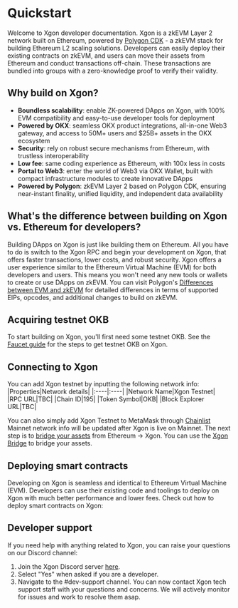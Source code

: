 # Quickstart
Welcome to Xgon developer documentation.
Xgon is a zkEVM Layer 2 network built on Ethereum, powered by [Polygon CDK](https://wiki.polygon.technology/docs/cdk/ "Polygon CDK") - a zkEVM stack for building Ethereum L2 scaling solutions.
Developers can easily deploy their existing contracts on zkEVM, and users can move their assets from Ethereum and conduct transactions off-chain. These transactions are bundled into groups with a zero-knowledge proof to verify their validity.

## Why build on Xgon?
- **Boundless scalability**: enable ZK-powered DApps on Xgon, with 100% EVM compatibility and easy-to-use developer tools for deployment
- **Powered by OKX**: seamless OKX product integrations, all-in-one Web3 gateway, and access to 50M+ users and $25B+ assets in the OKX ecosystem
- **Security**: rely on robust secure mechanisms from Ethereum, with trustless interoperability
- **Low fee**: same coding experience as Ethereum, with 100x less in costs
- **Portal to Web3**: enter the world of Web3 via OKX Wallet, built with compact infrastructure modules to create innovative DApps
- **Powered by Polygon**: zkEVM Layer 2 based on Polygon CDK, ensuring near-instant finality, unified liquidity, and independent data availability

## What's the difference between building on Xgon vs. Ethereum for developers?
Building DApps on Xgon is just like building them on Ethereum. All you have to do is switch to the Xgon RPC and begin your development on Xgon, that offers faster transactions, lower costs, and robust security. Xgon offers a user experience similar to the Ethereum Virtual Machine (EVM) for both developers and users. This means you won't need any new tools or wallets to create or use DApps on zkEVM.
<Tip title="Note" >You can visit Polygon's [Differences between EVM and zkEVM](https://wiki.polygon.technology/docs/zkevm/protocol/evm-diff/ "Differences between EVM and zkEVM") for detailed differences in terms of supported EIPs, opcodes, and additional changes to build on zkEVM.</Tip>

## Acquiring testnet OKB
To start building on Xgon, you'll first need some testnet OKB. See the [Faucet guide](/getting-started/user-guide/get-testnet-okb-from-faucet "Faucet guide") for the steps to get testnet OKB on Xgon.

## Connecting to Xgon
You can add Xgon testnet by inputting the following network info:
|Properties|Network details|
|:----|:----|
|Network Name|Xgon Testnet|
|RPC URL|TBC|
|Chain ID|195|
|Token Symbol|OKB|
|Block Explorer URL|TBC|

You can also simply add Xgon Testnet to MetaMask through [Chainlist](https://chainlist.org/chain/195 "Chainlist")
<Tip title="Note" >Mainnet network info will be updated after Xgon is live on Mainnet.</Tip>
The next step is to [bridge your assets](/getting-started/user-guide/bridge "bridge your assets") from Ethereum → Xgon. You can use the [Xgon Bridge](https://www.okx.com/xgon/bridge "Xgon Bridge") to bridge your assets.

## Deploying smart contracts
Developing on Xgon is seamless and identical to Ethereum Virtual Machine (EVM). Developers can use their existing code and toolings to deploy on Xgon with much better performance and lower fees.
Check out how to deploy smart contracts on Xgon:
<Card mainTitle="Deploy using Hardhat" subTitle='Guide to deploy contract using Hardhat' link="./developer/smart-contract/deploy-using-hardhat"/>
<Card mainTitle="Deploy using Truffle" subTitle='Guide to deploy contract using Truffle' link="./developer/smart-contract/deploy-using-truffle"/>
<Card mainTitle="Deploy using Foundry" subTitle='Guide to deploy contract using Foundry' link="./developer/smart-contract/deploy-using-foundry"/>

## Developer support
If you need help with anything related to Xgon, you can raise your questions on our Discord channel:
1. Join the Xgon Discord server [here](https://discord.gg/okbc "here").
2. Select "Yes" when asked if you are a developer.
3. Navigate to the #dev-support channel.
You can now contact Xgon tech support staff with your questions and concerns. We will actively monitor for issues and work to resolve them asap.